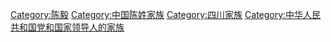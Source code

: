 [[Category:陈毅|Category:陈毅]]
[[Category:中国陈姓家族|Category:中国陈姓家族]]
[[Category:四川家族|Category:四川家族]]
[[Category:中华人民共和国党和国家领导人的家族|Category:中华人民共和国党和国家领导人的家族]]